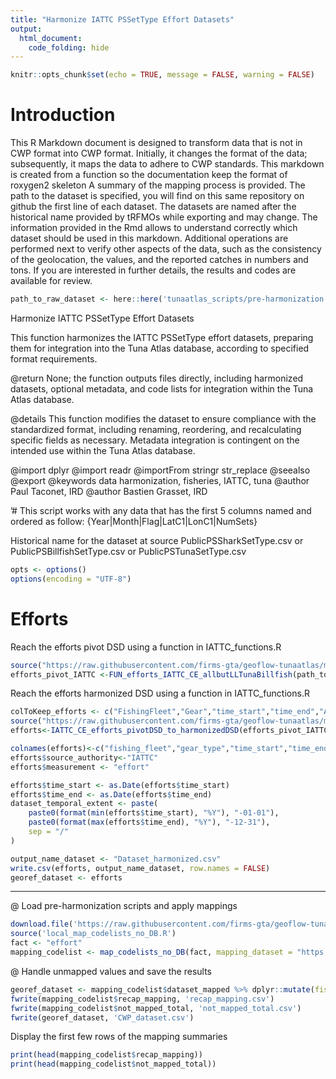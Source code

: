 ```yaml
---
title: "Harmonize IATTC PSSetType Effort Datasets"
output: 
  html_document: 
    code_folding: hide
---
```

```r
knitr::opts_chunk$set(echo = TRUE, message = FALSE, warning = FALSE)
```

# Introduction

This R Markdown document is designed to transform data that is not in CWP format into CWP format.
Initially, it changes the format of the data; subsequently, it maps the data to adhere to CWP standards.
This markdown is created from a function so the documentation keep the format of roxygen2 skeleton
A summary of the mapping process is provided. The path to the dataset is specified, you will find on this same repository on github the first line of each dataset. The datasets are named after the historical name provided by tRFMOs while exporting and may change. The information provided in the Rmd allows to understand correctly which dataset should be used in this markdown.
Additional operations are performed next to verify other aspects of the data, such as the consistency of the geolocation, the values, and the reported catches in numbers and tons.
If you are interested in further details, the results and codes are available for review.

```r
path_to_raw_dataset <- here::here('tunaatlas_scripts/pre-harmonization', 'iattc', 'effort', 'data', 'PublicPSBillfishSetType.csv')
```

Harmonize IATTC PSSetType Effort Datasets

This function harmonizes the IATTC PSSetType effort datasets,
preparing them for integration into the Tuna Atlas database, according to specified format requirements.


@return None; the function outputs files directly, including harmonized datasets,
        optional metadata, and code lists for integration within the Tuna Atlas database.

@details This function modifies the dataset to ensure compliance with the standardized
         format, including renaming, reordering, and recalculating specific fields as necessary.
         Metadata integration is contingent on the intended use within the Tuna Atlas database.

@import dplyr
@import readr
@importFrom stringr str_replace
@seealso \code{\link{FUN_efforts_IATTC_CE_allbutLLTunaBillfish.R}} 
         \code{\link{IATTC_CE_efforts_pivotDSD_to_harmonizedDSD}}
@export
@keywords data harmonization, fisheries, IATTC, tuna
@author Paul Taconet, IRD \email{paul.taconet@ird.fr}
@author Bastien Grasset, IRD \email{bastien.grasset@ird.fr}

'# This script works with any data that has the first 5 columns named and ordered as follow: {Year|Month|Flag|LatC1|LonC1|NumSets}

Historical name for the dataset at source  PublicPSSharkSetType.csv or PublicPSBillfishSetType.csv or PublicPSTunaSetType.csv

```r
opts <- options()
options(encoding = "UTF-8")
```

# Efforts
Reach the efforts pivot DSD using a function in IATTC_functions.R

```r
source("https://raw.githubusercontent.com/firms-gta/geoflow-tunaatlas/master/R/sardara_functions/FUN_efforts_IATTC_CE_allbutLLTunaBillfish.R")
efforts_pivot_IATTC <-FUN_efforts_IATTC_CE_allbutLLTunaBillfish(path_to_raw_dataset,"NumSets","SetType","PS")
```

Reach the efforts harmonized DSD using a function in IATTC_functions.R

```r
colToKeep_efforts <- c("FishingFleet","Gear","time_start","time_end","AreaName","School","EffortUnits","Effort")
source("https://raw.githubusercontent.com/firms-gta/geoflow-tunaatlas/master/R/sardara_functions/IATTC_CE_efforts_pivotDSD_to_harmonizedDSD.R")
efforts<-IATTC_CE_efforts_pivotDSD_to_harmonizedDSD(efforts_pivot_IATTC,colToKeep_efforts)

colnames(efforts)<-c("fishing_fleet","gear_type","time_start","time_end","geographic_identifier","fishing_mode","measurement_unit","measurement_value")
efforts$source_authority<-"IATTC"
efforts$measurement <- "effort"
```


```r
efforts$time_start <- as.Date(efforts$time_start)
efforts$time_end <- as.Date(efforts$time_end)
dataset_temporal_extent <- paste(
	paste0(format(min(efforts$time_start), "%Y"), "-01-01"),
	paste0(format(max(efforts$time_end), "%Y"), "-12-31"),
	sep = "/"
)

output_name_dataset <- "Dataset_harmonized.csv"
write.csv(efforts, output_name_dataset, row.names = FALSE)
georef_dataset <- efforts
```

----------------------------------------------------------------------------------------------------------------------------  
@ Load pre-harmonization scripts and apply mappings

```r
download.file('https://raw.githubusercontent.com/firms-gta/geoflow-tunaatlas/master/R/tunaatlas_scripts/pre-harmonization/map_codelists_no_DB.R', destfile = 'local_map_codelists_no_DB.R')
source('local_map_codelists_no_DB.R')
fact <- "effort"
mapping_codelist <- map_codelists_no_DB(fact, mapping_dataset = "https://raw.githubusercontent.com/fdiwg/fdi-mappings/main/global/firms/gta/codelist_mapping_rfmos_to_global.csv", dataset_to_map = georef_dataset, mapping_keep_src_code = FALSE, summary_mapping = TRUE, source_authority_to_map = c("IATTC", "CCSBT", "WCPFC", "ICCAT", "IOTC"))
```

@ Handle unmapped values and save the results

```r
georef_dataset <- mapping_codelist$dataset_mapped %>% dplyr::mutate(fishing_fleet = ifelse(fishing_fleet == 'UNK', 'NEI', fishing_fleet), gear_type = ifelse(gear_type == 'UNK', '99.9', gear_type))
fwrite(mapping_codelist$recap_mapping, 'recap_mapping.csv')
fwrite(mapping_codelist$not_mapped_total, 'not_mapped_total.csv')
fwrite(georef_dataset, 'CWP_dataset.csv')
```

Display the first few rows of the mapping summaries

```r
print(head(mapping_codelist$recap_mapping))
print(head(mapping_codelist$not_mapped_total))
```

